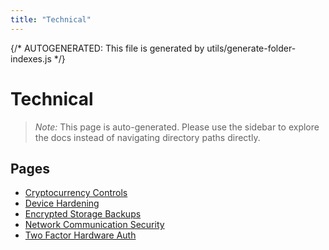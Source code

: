 ```yaml
---
title: "Technical"
---
```


{/* AUTOGENERATED: This file is generated by utils/generate-folder-indexes.js */}

# Technical

> _Note:_ This page is auto-generated. Please use the sidebar to explore the docs instead of
> navigating directory paths directly.

## Pages

- [Cryptocurrency Controls](/opsec/control-domains/technical/cryptocurrency-controls)
- [Device Hardening](/opsec/control-domains/technical/device-hardening)
- [Encrypted Storage Backups](/opsec/control-domains/technical/encrypted-storage-backups)
- [Network Communication Security](/opsec/control-domains/technical/network-communication-security)
- [Two Factor Hardware Auth](/opsec/control-domains/technical/two-factor-hardware-auth)
